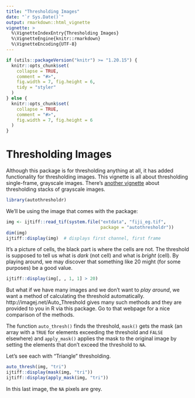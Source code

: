 ```yaml
---
title: "Thresholding Images"
date: "`r Sys.Date()`"
output: rmarkdown::html_vignette
vignette: >
  %\VignetteIndexEntry{Thresholding Images}
  %\VignetteEngine{knitr::rmarkdown}
  %\VignetteEncoding{UTF-8}
---
```


```r
if (utils::packageVersion("knitr") >= "1.20.15") {
  knitr::opts_chunk$set(
    collapse = TRUE,
    comment = "#>",
    fig.width = 7, fig.height = 6,
    tidy = "styler"
  )
} else {
  knitr::opts_chunk$set(
    collapse = TRUE,
    comment = "#>",
    fig.width = 7, fig.height = 6
  )
}
```

# Thresholding Images

Although this package is for thresholding anything at all, it has added functionality for thresholding images. This vignette is all about thresholding single-frame, grayscale images. There's [another vignette](https://rorynolan.github.io/autothresholdr/articles/thresholding-image-stacks.html) about thresholding stacks of grayscale images.

```r
library(autothresholdr)
```

We'll be using the image that comes with the package:

```r
img <- ijtiff::read_tif(system.file("extdata", "fiji_eg.tif", 
                                    package = "autothresholdr"))
dim(img)
ijtiff::display(img)  # displays first channel, first frame
```

It's a picture of cells, the black part is where the cells are not. The threshold is supposed to tell us what is *dark* (not cell) and what is *bright* (cell). By playing around, we may discover that something like 20 might (for some purposes) be a good value.

```r
ijtiff::display(img[, , 1, 1] > 20)
```

But what if we have many images and we don't want to *play around*, we want a method of calculating the threshold automatically. http://imagej.net/Auto_Threshold gives many such methods and they are provided to you in R via this package. Go to that webpage for a nice comparison of the methods.

The function `auto_thresh()` finds the threshold, `mask()` gets the mask (an array with a `TRUE` for elements exceeding the threshold and `FALSE` elsewhere) and `apply_mask()` applies the mask to the original image by setting the elements that don't exceed the threshold to `NA`.

Let's see each with "Triangle" thresholding.

```r
auto_thresh(img, "tri")
ijtiff::display(mask(img, "tri"))
ijtiff::display(apply_mask(img, "tri"))
```

In this last image, the `NA` pixels are grey.

